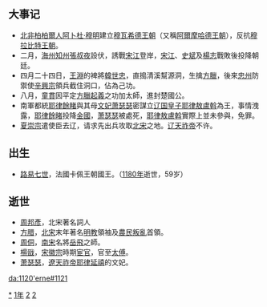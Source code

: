 {{yearTOC|1121|辽'''[[保大_(辽朝)|保大]]元年'''；北宋'''[[宣和_(北宋)|宣和]]三年'''；西夏'''[[元德_(西夏)|元德]]三年'''；金'''[[天辅_(金朝)|天辅]]五年'''；方腊'''[[永乐_(方腊)|永乐]]二年'''；越南'''[[天符睿武|天符睿武]]二年'''；日本'''[[保安_(日本)|保安]]二年'''}}
== 大事记 ==
*[[北非|北非]][[柏柏爾人|柏柏爾人]][[阿卜杜·穆明|阿卜杜·穆明]]建立[[穆瓦希德王朝|穆瓦希德王朝]]（又稱[[阿爾摩哈德王朝|阿爾摩哈德王朝]]），反抗[[穆拉比特王朝|穆拉比特王朝]]。
*二月，[[海州|海州]][[知州|知州]][[張叔夜|張叔夜]]設伏，誘戰[[宋江|宋江]]登岸，[[宋江|宋江]]、[[史斌|史斌]]及[[楊志|楊志]]戰敗後投降朝廷。
*四月二十四日，[[王淵|王淵]]的裨將[[韓世忠|韓世忠]]，直搗清溪幫源洞，生擒[[方臘|方臘]]，後來[[忠州|忠州]]防禦使[[辛興宗|辛興宗]]領兵截住洞口，佔為己功。
*八月，[[童貫|童貫]]因平定[[方臘起義|方臘起義]]之功加太師，進封楚國公。
*南軍都統[[耶律餘睹|耶律餘睹]]與其母[[萧瑟瑟|文妃萧瑟瑟]]密謀立[[辽国|辽国]][[皇子|皇子]][[耶律敖盧斡|耶律敖盧斡]]為王，事情洩露，[[耶律餘睹|耶律餘睹]]投降[[金國|金國]]，[[萧瑟瑟|萧瑟瑟]]被處死，[[耶律敖盧斡|耶律敖盧斡]]實際上並未參與，免罪。
*[[夏崇宗|夏崇宗]]遣使臣去辽，请求先出兵攻取[[北宋|北宋]]之地。[[辽天祚帝|辽天祚帝]]不许。

== 出生 ==
*[[路易七世_(法蘭西)|路易七世]]，法國卡佩王朝國王。（[[1180年|1180年]]逝世，59岁）

== 逝世 ==
{{Wikisource year mention}}
*[[周邦彥|周邦彥]]，北宋著名詞人
*[[方腊|方腊]]，[[北宋|北宋]]末年著名[[明教|明教]]領袖及[[方臘起義|農民叛亂]]首領。
*[[周侗|周侗]]，[[南宋|南宋]]名將[[岳飛|岳飛]]之師。
*[[楊戩_(宋朝)|楊戩]]，[[宋徽宗|宋徽宗]]時期[[宦官|宦官]]，官至[[太傅|太傅]]。
*[[萧瑟瑟|萧瑟瑟]]，[[遼天祚帝|遼天祚帝]][[耶律延禧|耶律延禧]]的文妃。

[[Category:1121年|*]]
[[Category:1120年代|1年]]
[[Category:12世纪各年|2]]
[[Category:2千紀的丑年|2]]

[[da:1120'erne#1121|da:1120'erne#1121]]